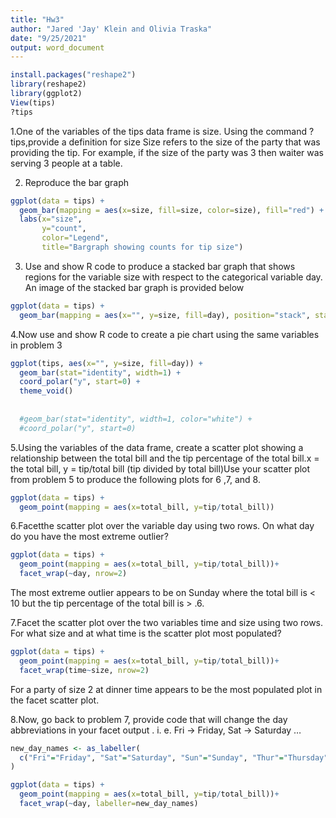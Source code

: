 ```yaml
---
title: "Hw3"
author: "Jared 'Jay' Klein and Olivia Traska"
date: "9/25/2021"
output: word_document
---
```


```r
install.packages("reshape2")
library(reshape2)
library(ggplot2)
View(tips)
?tips
```

1.One of the variables of the tips data frame is size.  Using the command   ?tips,provide a definition for size
  Size refers to the size of the party that was providing the tip. For example, if the size of the party was 3 then waiter was serving 3 people at a table.  
  
  
2) Reproduce the bar graph
```r
ggplot(data = tips) +
  geom_bar(mapping = aes(x=size, fill=size, color=size), fill="red") + 
  labs(x="size",
       y="count",
       color="Legend",
       title="Bargraph showing counts for tip size")
```

3) Use and show R code to produce a stacked bar graph that shows regions for the variable size with respect to the categorical variable day.  An image of the stacked bar graph is provided below
```r
ggplot(data = tips) +
  geom_bar(mapping = aes(x="", y=size, fill=day), position="stack", stat="identity", width = .5) 
```

4.Now use and show R code to create a pie chart using the same variables in problem 3
```r
ggplot(tips, aes(x="", y=size, fill=day)) +
  geom_bar(stat="identity", width=1) +
  coord_polar("y", start=0) +
  theme_void()
  
  
  #geom_bar(stat="identity", width=1, color="white") +
  #coord_polar("y", start=0)
```


5.Using the variables of the data frame, create a scatter plot showing a relationship between the total bill and the tip percentage of the total bill.x = the total bill,  y =  tip/total bill  (tip divided by total bill)Use your scatter plot from problem 5 to produce the following plots for 6 ,7, and 8.
```r
ggplot(data = tips) +
  geom_point(mapping = aes(x=total_bill, y=tip/total_bill)) 
```



6.Facetthe scatter plot over the variable day using two rows.  On what day do you have the most extreme outlier?
```r
ggplot(data = tips) +
  geom_point(mapping = aes(x=total_bill, y=tip/total_bill))+
  facet_wrap(~day, nrow=2)
```
  The most extreme outlier appears to be on Sunday where the total bill is < 10 but the tip percentage of the total bill is > .6. 

7.Facet the scatter plot over the two variables time and size using two rows.   For what size and at what time is the scatter plot most populated?
```r
ggplot(data = tips) +
  geom_point(mapping = aes(x=total_bill, y=tip/total_bill))+
  facet_wrap(time~size, nrow=2)
```
For a party of size 2 at dinner time appears to be the most populated plot in the facet scatter plot.


8.Now, go back to problem 7,  provide code that will change the day abbreviations in your facet output . i. e.  Fri -> Friday,  Sat -> Saturday ...
```r
new_day_names <- as_labeller(
  c("Fri"="Friday", "Sat"="Saturday", "Sun"="Sunday", "Thur"="Thursday")
)

ggplot(data = tips) +
  geom_point(mapping = aes(x=total_bill, y=tip/total_bill))+
  facet_wrap(~day, labeller=new_day_names)
```

